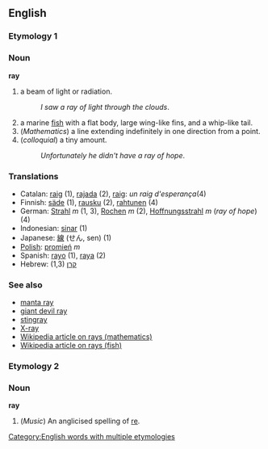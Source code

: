 ==English==
===Etymology 1===

===Noun===
'''ray'''

#a beam of light or radiation.
#:''I saw a ray of light through the clouds''.
#a marine [[fish]] with a flat body, large wing-like fins, and a whip-like tail.
#(''Mathematics'') a line extending indefinitely in one direction from a point.
#(''colloquial'') a tiny amount.
#:''Unfortunately he didn't have a ray of hope''.

=== Translations ===
*Catalan: [[raig]] (1), [[rajada]] (2), [[raig]]: ''un raig d'esperança''(4)
*Finnish: [[säde]] (1), [[rausku]] (2), [[rahtunen]] (4)
*German: [[Strahl]] ''m'' (1, 3), [[Rochen]] ''m'' (2), [[Hoffnungsstrahl]] ''m'' (''ray of hope'') (4)
*Indonesian: [[sinar]] (1)
*Japanese: [[線]] (せん, sen) (1)
*[[Polish]]: [[promień]] ''m''
*Spanish: [[rayo]] (1), [[raya]] (2)
*Hebrew: (1,3) [[קרן]]

=== See also ===
*[[manta ray]]
*[[giant devil ray]]
*[[stingray]]
*[[X-ray]]
*[[w:Ray|Wikipedia article on rays (mathematics)]]
*[[w:Ray (fish)|Wikipedia article on rays (fish)]]

===Etymology 2===
===Noun===
'''ray'''

#(''Music'') An anglicised spelling of [[re]].

[[Category:English words with multiple etymologies]]